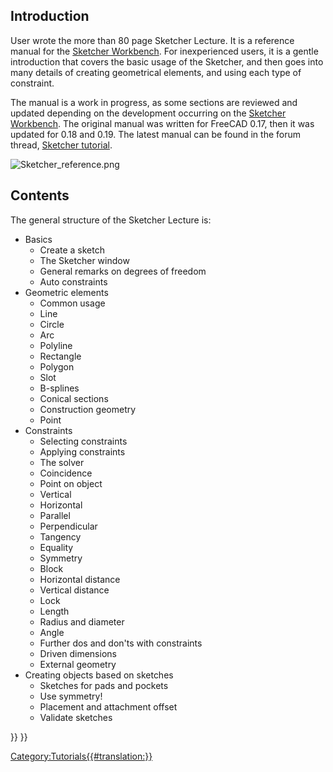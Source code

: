 <languages/>
<translate>

== Introduction == <!--T:1-->

<!--T:2-->
User {{Emphasis|chrisb}} wrote the more than 80 page Sketcher Lecture. It is a reference manual for the [[Sketcher_Workbench|Sketcher Workbench]]. For inexperienced users, it is a gentle introduction that covers the basic usage of the Sketcher, and then goes into many details of creating geometrical elements, and using each type of constraint.

<!--T:3-->
The manual is a work in progress, as some sections are reviewed and updated depending on the development occurring on the [[Sketcher_Workbench|Sketcher Workbench]]. The original manual was written for FreeCAD 0.17, then it was updated for 0.18 and 0.19. The latest manual can be found in the forum thread, [https://forum.freecad.org/viewtopic.php?f=36&t=30104 Sketcher tutorial].

</translate>
[[File:Sketcher_reference.png]]
<translate>
<!--T:5-->
{{Caption|Example sketch in the Sketcher Lecture.}}

== Contents == <!--T:6-->

<!--T:7-->
The general structure of the Sketcher Lecture is:
* Basics
** Create a sketch
** The Sketcher window
** General remarks on degrees of freedom
** Auto constraints
* Geometric elements
** Common usage
** Line
** Circle
** Arc
** Polyline
** Rectangle
** Polygon
** Slot
** B-splines
** Conical sections
** Construction geometry
** Point
* Constraints
** Selecting constraints
** Applying constraints
** The solver
** Coincidence
** Point on object
** Vertical
** Horizontal
** Parallel
** Perpendicular
** Tangency
** Equality
** Symmetry
** Block
** Horizontal distance
** Vertical distance
** Lock
** Length
** Radius and diameter
** Angle
** Further dos and don'ts with constraints
** Driven dimensions
** External geometry
* Creating objects based on sketches
** Sketches for pads and pockets
** Use symmetry!
** Placement and attachment offset
** Validate sketches


</translate>
[[Category:Tutorials{{#translation:}}]]
{{Sketcher_Tools_navi{{#translation:}}}}
{{Userdocnavi{{#translation:}}}}